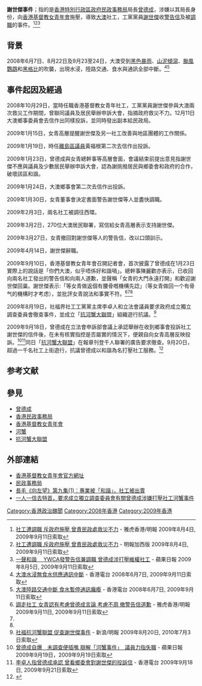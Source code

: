 '''謝世傑事件'''；指的是[[香港特別行政區政府|香港特別行政區政府]][[民政事務局|民政事務局]]局長[[曾德成|曾德成]]，涉嫌以其局長身份，向[[香港基督教女青年會|香港基督教女青年會]]施壓，導致[[大澳|大澳]]社工，工黨黨員[[謝世傑|謝世傑]]收[[警告信|警告信]]及被[[調職|調職]]的事件。<ref name="breaking">[http://hk.news.yahoo.com/article/090803/4/disc.html 社工遭調職 斥政府施壓 曾責民政處救災不力] {{Wayback|url=http://hk.news.yahoo.com/article/090803/4/disc.html |date=20090809050759 }} - 雅虎香港/明報 2009年8月4日, 2009年9月11日索取</ref><ref>[http://www.mingpaovan.com/htm/News/20090804/HK-gfc1.htm 社工遭調職 斥政府施壓 曾責民政處救災不力] {{Wayback|url=http://www.mingpaovan.com/htm/News/20090804/HK-gfc1.htm |date=20091010020920 }} - 明報加西版 2009年8月4日, 2009年9月11日索取</ref><ref name="follow punch">[http://hk.apple.nextmedia.com/template/apple/art_main.php?iss_id=20090805&sec_id=4104&subsec=11867&art_id=13063935 一聲和諧　 YWCA發警告信兼調職 曾德成涉打壓維權社工] - 蘋果日報 2009年8月5日, 2009年9月11日索取</ref>

== 背景 ==
{{Main|2008年6月香港暴雨}}

2008年6月7日、8月22日及9月23至24日，大澳受到[[黑色暴雨警告|黑色暴雨]]、[[山泥傾瀉|山泥傾瀉]]、[[颱風|颱風]][[颱風鸚鵡|鸚鵡]]和[[颱風黑格比_(2008年)|黑格比]]的吹襲，出現水浸，陸路交通、食水與通訊全部中斷。<ref>[http://www.rthk.org.hk/rthk/news/clocal/news.htm?clocal&20080607&55&496320  大澳水浸無食水供應通訊中斷] - 香港電台 2008年6月7日, 2009年9月11日索取</ref><ref>[http://www.rthk.org.hk/rthk/news/clocal/news.htm?clocal&20080607&55&496320  大澳陸路交通中斷 食水暫停通訊癱瘓] - 香港電台 2008年6月7日, 2009年9月11日索取</ref>

==事件起因及經過==
{{prose|time=2019-09-05T18:23:00+08:00}}
2008年10月29日，當時任職香港基督教女青年社工，工黨黨員謝世傑參與大澳兩次救災工作期間，曾聯同議員及居民舉辦申訴大會，指摘政府救災不力。12月11日大澳鄉事委員會去信作出同樣投訴，並同時發出副本給民政局。

2009年1月15日，女青高層提醒謝世傑及另一社工改善與地區團體的工作關係。

2009年1月19日，時任[[離島區議會#.E8.AD.B0.E5.93.A1.E5.88.97.E8.A1.A8.EF.BC.882008.E5.B9.B4.EF.BC.8D2011.E5.B9.B4.EF.BC.89|離島區議員]]黃福根第二次去信作出投訴。

2009年1月23日，曾德成與女青總幹事等高層會面，會議結束前提出意見指謝世傑不應與議員及少數居民舉辦申訴大會，認為謝挑撥居民與鄉委會和政府的合作，破壞該區和諧。

2009年1月24日，大澳鄉事會第二次去信作出投訴。

2009年1月30日，女青董事會決定書面警告謝世傑等人並盡快調職。

2009年2月3日，兩名社工被調往西環。

2009年3月2日，270位大澳居民聯署，寫信給女青高層表示支持謝世傑。

2009年3月27日，女青撤回對謝世傑等人的警告信，改以口頭訓示。

2009年4月14日，謝世傑辭職。

2009年9月10日，香港基督教女青年會召開記者會，首次披露了曾德成在1月23日實際上的說話是「你們大澳，似乎唔係好和諧喎」。總幹事陳麗歡亦表示，已收回向兩名社工發出的警告信和向兩人道歉，並聲稱「女青的大門永遠打開」和歡迎謝世傑回巢。謝世傑表示:「等女青做返個有腰骨嘅機構先諗」（等女青做回一个有骨气的機構时才考虑），並批評女青說法和事實不符。<ref>[http://hk.news.yahoo.com/article/090910/4/e5oo.html 調走社工 女青認有考慮曾德成言論 考慮不周 撤警告信道歉] {{Wayback|url=http://hk.news.yahoo.com/article/090910/4/e5oo.html |date=20090917213301 }} - 雅虎香港/明報 2009年9月11日, 2009年9月11日索取</ref><ref name="breaking"/><ref name="follow punch"/>

2009年8月19日，社福界社工工黨黨主席李卓人和立法會議員要求政府成立獨立調查委員會徹查事件，並成立「[[抗河蟹大聯盟|抗河蟹大聯盟]]」組織遊行抗議。<ref>[http://news.sina.com.hk/cgi-bin/nw/show.cgi/853/3/1/1237669/1.html 社福抗河蟹聯盟 促查謝世傑事件]{{Dead link|date=2019年10月 |bot=InternetArchiveBot |fix-attempted=yes }} - 新浪/明報 2009年8月20日, 2010年7月3日索取</ref>

2009年9月18日，曾德成在立法會申訴部會議上承認舉辦在收到鄉事會投訴社工謝世傑的信件後，在未有核實指控是否屬實的情況下，便親自向女青高層反映投訴。<ref>[http://hk.apple.nextmedia.com/template/apple/art_main.php?iss_id=20090919&sec_id=4104&subsec_id=11867&art_id=13225576 曾德成自爆　未調查便插嘴 辯解「河蟹事件」　議員力指失職] {{Wayback|url=http://hk.apple.nextmedia.com/template/apple/art_main.php?iss_id=20090919&sec_id=4104&subsec_id=11867&art_id=13225576 |date=20090922194728 }} - 蘋果日報 2009年9月19日，2009年9月19日索取</ref><ref>[http://www.rthk.org.hk/rthk/news/clocal/news.htm?clocal&20090918&55&613487 李卓人指曾德成承認 曾看鄉委會對謝世傑的投訴信	] {{Wayback|url=http://www.rthk.org.hk/rthk/news/clocal/news.htm?clocal&20090918&55&613487 |date=20160304120428 }} - 香港電台 2009年9月18日, 2009年9月21日索取</ref>同日「[[抗河蟹大聯盟|抗河蟹大聯盟]]」在報章刊登千人聯署的廣告要求徹查。9月20日，超過一千名社工上街遊行，抗議曾德成以和諧為名打壓社工服務。<ref>{{Cite web |url=http://big5.soundofhope.org/programs/162/137663-1.asp |title=港千名社工遊行促河蟹局長下台 |access-date=2010-07-03 |archive-date=2012-07-17 |archive-url=https://archive.is/20120717063619/http://big5.soundofhope.org/programs/162/137663-1.asp |dead-url=no }}</ref>

== 参考文献 ==
{{Reflist|2}}

==參見==
*[[曾德成|曾德成]]
*[[香港民政事務局|香港民政事務局]]
*[[香港基督教女青年會|香港基督教女青年會]]
*[[河蟹_(網絡用語)|河蟹]]
*[[抗河蟹大聯盟|抗河蟹大聯盟]]

==外部連結==
*[http://www.ywca.org.hk 香港基督教女青年會官方網址]{{Wayback|url=http://www.ywca.org.hk/ |date=20080913115311 }}
*[http://www.hab.gov.hk 民政事務局]{{Wayback|url=http://www.hab.gov.hk/ |date=20200804233428 }}
*[http://www.youtube.com/watch?v=Gf88IGYJA-o&feature=youtube_gdata 長毛《向左望》第九集(1)：專業被「和諧」，社工被出賣]
*[http://www.facebook.com/group.php?gid=147887231101 一人一信去特首，要求成立獨立調查委員會有關曾德成涉嫌打壓社工河蟹事件]
    
[[Category:香港政治醜聞|Category:香港政治醜聞]]
[[Category:2008年香港|Category:2008年香港]]
[[Category:2009年香港|Category:2009年香港]]